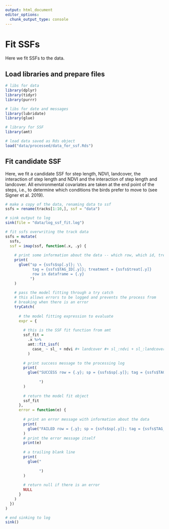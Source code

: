 ```yaml
---
output: html_document
editor_options: 
  chunk_output_type: console
---
```

# Fit SSFs

Here we fit SSFs to the data.

## Load libraries and prepare files

```r
# libs for data
library(dplyr)
library(tidyr)
library(purrr)

# libs for date and messages
library(lubridate)
library(glue)

# library for SSF
library(amt)
```

```r
# load data saved as Rds object
load("data/processed/data_for_ssf.Rds")
```

## Fit candidate SSF

Here, we fit a candidate SSF for step length, NDVI, landcover, the interaction of step length and NDVI and the interaction of step length and landcover. All environmental covariates are taken at the end point of the steps, i.e., to determine which conditions the birds prefer to move to (see Signer et al. 2019).

```r
# make a copy of the data, renaming data to ssf
ssfs = rename(tracks[1:10,], ssf = "data")
```

```r
# sink output to log
sink(file = "data/log_ssf_fit.log")

# fit ssfs overwriting the track data
ssfs = mutate(
  ssfs,
  ssf = imap(ssf, function(.x, .y) {
    
    # print some information about the data -- which row, which id, treatment
    print(
      glue("sp = {ssfs$sp[.y]}; \\
            tag = {ssfs$TAG_ID[.y]}; treatment = {ssfs$treat[.y]}
            row in dataframe = {.y}
           ")
    )
    
    # pass the model fitting through a try catch
    # this allows errors to be logged and prevents the process from
    # breaking when there is an error
    tryCatch(
      
      # the model fitting expression to evaluate
      expr = {
        
        # this is the SSF fit function from amt
        ssf_fit = 
          .x %>% 
          amt::fit_issf(
            case_ ~ sl_ + ndvi #+ landcover #+ sl_:ndvi + sl_:landcover
          )
        
        # print success message to the processing log
        print(
          glue("SUCCESS row = {.y}; sp = {ssfs$sp[.y]}; tag = {ssfs$TAG_ID[.y]}
               
               ")
        )
        
        # return the model fit object
        ssf_fit
      }, 
      error = function(e) {
        
        # print an error message with information about the data
        print(
          glue("FAILED row = {.y}; sp = {ssfs$sp[.y]}; tag = {ssfs$TAG_ID[.y]}")
        )
        # print the error message itself
        print(e)
        
        # a trailing blank line
        print(
          glue("
               
               ")
        )
        
        # return null if there is an error
        NULL
      }
    )
  })
)

# end sinking to log
sink()
```


